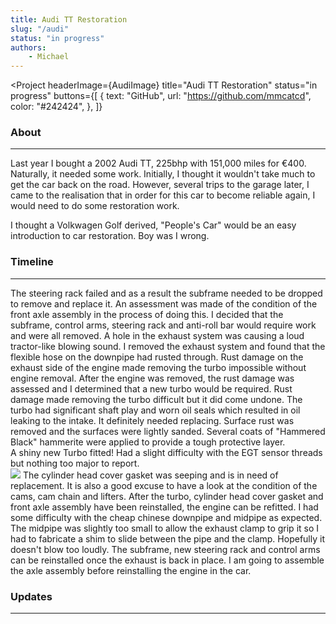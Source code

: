```yaml
---
title: Audi TT Restoration
slug: "/audi"
status: "in progress"
authors:
    - Michael
---
```




<Project
  headerImage={AudiImage}
  title="Audi TT Restoration"
  status="in progress"
  buttons={[
    {
      text: "GitHub",
      url: "https://github.com/mmcatcd",
      color: "#242424",
    },
  ]}
>

  ### About
  ---

  Last year I bought a 2002 Audi TT, 225bhp with 151,000 miles for €400. Naturally, it needed some work.
  Initially, I thought it wouldn't take much to get the car back on the road. However, several trips to
  the garage later, I came to the realisation that in order for this car to become reliable again, I would
  need to do some restoration work.

  I thought a Volkwagen Golf derived, "People's Car" would be an easy introduction to car restoration. 
  Boy was I wrong.

  ### Timeline
  ---

  <Timeline>
    <TimelineItem title="Front Axle Disassembly" status="Completed" date="11.04.2020" type="normal">
      The steering rack failed and as a result the subframe needed to be dropped to remove and replace it.
      An assessment was made of the condition of the front axle assembly in the process of doing this. 
      I decided that the subframe, control arms, steering rack and anti-roll bar would require work and were all removed.
    </TimelineItem>
    <TimelineItem title="Exhaust System Disassembly" status="Completed" date="18.04.2020" type="normal">
      A hole in the exhaust system was causing a loud tractor-like blowing sound. I removed the exhaust
      system and found that the flexible hose on the downpipe had rusted through.
    </TimelineItem>
    <TimelineItem title="Engine Removal" status="Completed" date="18.07.2020" type="normal">
      Rust damage on the exhaust side of the engine made removing the turbo impossible without engine
      removal. After the engine was removed, the rust damage was assessed and I determined that a new turbo
      would be required.
    </TimelineItem>
    <TimelineItem title="Turbo Removal" status="Completed" date="27.07.2020" type="normal">
      Rust damage made removing the turbo difficult but it did come undone. The turbo had significant shaft
      play and worn oil seals which resulted in oil leaking to the intake. It definitely needed replacing.
    </TimelineItem>
    <TimelineItem title="Subframe and Control Arm Restoration" status="Completed" date="09.09.2020" type="normal">
      Surface rust was removed and the surfaces were lightly sanded. Several coats of "Hammered Black" hammerite
      were applied to provide a tough protective layer.
    </TimelineItem>
    <TimelineItem title="Turbo Replacement" status="Completed" type="normal" date="14.11.2020">
      <div>A shiny new Turbo fitted! Had a slight difficulty with the EGT sensor threads but nothing too major to report.</div>
      <img src={NewTurboImage} style={{ maxWidth: 400, marginTop: 10 }} />
    </TimelineItem>
    <TimelineItem title="Cylinder Head Cover Gasket" status="Completed" type="normal" date="30.09.2020">
      The cylinder head cover gasket was seeping and is in need of replacement. It is also a good excuse to
      have a look at the condition of the cams, cam chain and lifters.
    </TimelineItem>
    <TimelineItem title="Engine Reinstallation" status="Not started" type="normal">
      After the turbo, cylinder head cover gasket and front axle assembly have been reinstalled, the engine can be refitted.
    </TimelineItem>
    <TimelineItem title="Exhaust Reassembly" status="Completed" type="normal" date="14.11.2020">
      I had some difficulty with the cheap chinese downpipe and midpipe as expected. The midpipe was slightly too small to
      allow the exhaust clamp to grip it so I had to fabricate a shim to slide between the pipe and the clamp. Hopefully
      it doesn't blow too loudly.
    </TimelineItem>
    <TimelineItem title="Front Axle Reassembly" status="In progress" type="end">
      The subframe, new steering rack and control arms can be reinstalled once the exhaust is back in
      place. I am going to assemble the axle assembly before reinstalling the engine in the car.
    </TimelineItem>
  </Timeline>

  ### Updates
  ---

  <ProjectPosts filter="tt" />

</Project>
